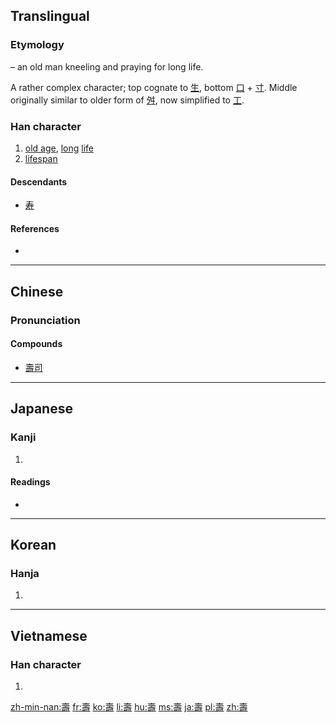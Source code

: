 {{also|寿}}
==Translingual==
{{zh-hanzi-box|[[寿]]|壽}}
===Etymology===
{{liushu|i}} – an old man kneeling and praying for long life.

A rather complex character; top cognate to [[生]], bottom [[口]] + [[寸]]. Middle originally similar to older form of [[舛]], now simplified to [[工]].

===Han character===
{{Han char|rn=33|rad=士|as=11|sn=14|four=4064<sub>1</sub>|canj=土弓一戈 (GNMI)|ids=⿳⿳[[土]][[乛]][[工]][[一]][[吋]]}}

# [[old age]], [[long]] [[life]]
# [[lifespan]]

====Descendants====
* [[寿]]

====References====
* {{Han ref|kx=0244.040|dkj=05672|dj=0484.100|hdz=10483.100|uh=58FD|ud=22781|bh=B9D8|bd=47576}}

----

==Chinese==
{{zh-hanzi-box|[[寿]]|壽}}

===Pronunciation===
{{zh-pron
|m=shòu
|c=sau6
|mc=y
|oc=y
|ma=
|cat=n
}}

====Compounds====
* [[壽司]]

----

==Japanese==

===Kanji===
{{ja-kanji|grade=|rs=士11}}

# {{defn|lang=ja|sort=士11}}

====Readings====
* {{ja-readings|on=[[じゅ]] (ju), [[じゅう]] (jū), [[す]] (su), [[しゅう]] (shū)|kun=[[ことぶき]] (kotobuki), [[ひさしい]] (hisashii), [[ことほぐ]] (kotohogu)}}

----

==Korean==

===Hanja===
{{ko-hanja|hangeul=[[수]]|rv=su|mr=su|y=swu}}

# {{defn|lang=ko|sort=士11}}

----

==Vietnamese==

===Han character===
{{vi-hantu|[[thọ]]|rs=士11}}

# {{defn|lang=vi|sort=士11}}

[[zh-min-nan:壽]]
[[fr:壽]]
[[ko:壽]]
[[li:壽]]
[[hu:壽]]
[[ms:壽]]
[[ja:壽]]
[[pl:壽]]
[[zh:壽]]